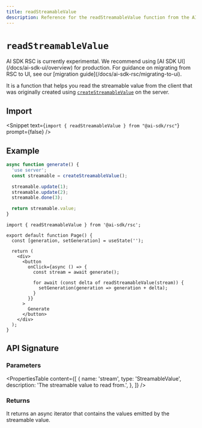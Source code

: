 ```yaml
---
title: readStreamableValue
description: Reference for the readStreamableValue function from the AI SDK RSC
---
```


# `readStreamableValue`

<Note type="warning">
  AI SDK RSC is currently experimental. We recommend using [AI SDK
  UI](/docs/ai-sdk-ui/overview) for production. For guidance on migrating from
  RSC to UI, see our [migration guide](/docs/ai-sdk-rsc/migrating-to-ui).
</Note>

It is a function that helps you read the streamable value from the client that was originally created using [`createStreamableValue`](/docs/reference/ai-sdk-rsc/create-streamable-value) on the server.

## Import

<Snippet
  text={`import { readStreamableValue } from "@ai-sdk/rsc"`}
  prompt={false}
/>

## Example

```ts filename="app/actions.ts"
async function generate() {
  'use server';
  const streamable = createStreamableValue();

  streamable.update(1);
  streamable.update(2);
  streamable.done(3);

  return streamable.value;
}
```

```tsx filename="app/page.tsx" highlight="12"
import { readStreamableValue } from '@ai-sdk/rsc';

export default function Page() {
  const [generation, setGeneration] = useState('');

  return (
    <div>
      <button
        onClick={async () => {
          const stream = await generate();

          for await (const delta of readStreamableValue(stream)) {
            setGeneration(generation => generation + delta);
          }
        }}
      >
        Generate
      </button>
    </div>
  );
}
```

## API Signature

### Parameters

<PropertiesTable
  content={[
    {
      name: 'stream',
      type: 'StreamableValue',
      description: 'The streamable value to read from.',
    },
  ]}
/>

### Returns

It returns an async iterator that contains the values emitted by the streamable value.
